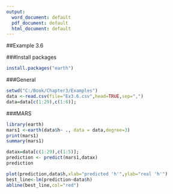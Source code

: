 ---
output:
  word_document: default
  pdf_document: default
  html_document: default
---

##Example 3.6


###Install packages
```{r, echo = TRUE}
install.packages("earth")
```

###General
```{r, echo = TRUE}
setwd("C:/Book/Chapter3/Examples")
data <-read.csv(file="Ex3.6.csv",head=TRUE,sep=",")
data=data[c(1:29),c(1:6)];
```

###MARS
```{r, echo = TRUE}
library(earth)
mars1 <-earth(data$h~ ., data = data,degree=3)
print(mars1)
summary(mars1)

datax=data[c(1:29),c(1:5)];
prediction <- predict(mars1,datax)
prediction

plot(prediction,data$h,xlab="predicted 'h'",ylab="real 'h'")
best_line<-lm(prediction~data$h)
abline(best_line,col="red")
```

